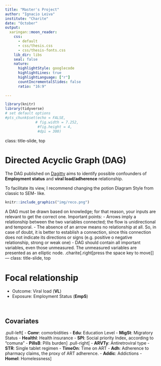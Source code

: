 ```yaml
---
title: "Master's Project"
author: "Ignacio Leiva"
institute: "Charite"
date: "October"
output:
  xaringan::moon_reader:
    css: 
      - default
      - css/thesis.css
      - css/thesis-fonts.css
    lib_dir: libs
    seal: false
    nature:
      highlightStyle: googlecode
      highlightLines: true
      highlightLanguage: ["r"]
      countIncrementalSlides: false
      ratio: "16:9"
  
---
```



```r
library(knitr)
library(tidyverse)
# set default options
#pts_chunk$set(echo = FALSE,
              # fig.width = 7.252,
               #fig.height = 4,
               #dpi = 300)

```

class: title-slide, top

# Directed Acyclic Graph (DAG)

The DAG published on [Dagitty](http://dagitty.net/dags.html?id=UDvDOn) aims to identify possible confounders of **Employment status** and **viral load/adherence** relationship.

To facilitate its view, I recommend changing the potion Diagram Style from classic to SEM- like.
```r
knitr::include_graphics("img/reco.png")
```

A DAG must be drawn based on knowledge; for that reason, your inputs are relevant to get the correct one.
Important points:
- Arrows imply a relationship between the two variables connected; the flow is unidirectional and temporal.
- The absence of an arrow means no relationship at all. So, in case of doubt, it is better to establish a connection, since this connection does not indicate its directions or signs (e.g. positive o negative relationship, strong or weak one)
- DAG should contain all important variables, even those unmeasured. The unmeasured variables are presented as an elliptic node.
.charite[.right[press the space key to move]]
---
class: title-slide, top

# Focal relationship
- Outcome: Viral load (**VL**)
- Exposure: Employment Status (**EmpS**)

<br>

## Covariates
.pull-left[
- **Comr**: comorbidities
- **Edu**: Education Level
- **MigSt**: Migratory Status
- **HealthI**: Health insurance
- **SPI**: Social priority Index, according to “comuna”
- **PillsB**: Pills burden
]
.pull-right[
- **ARVTy**: Antiretroviral type
- **STR**: Single tablet regimen
- **TimeOn**: Time on ART
- **Adh**: Adherence to pharmacy claims, the proxy of ART adherence.
- **Addic**: Addictions
- **Homel**: Homelessness
]



